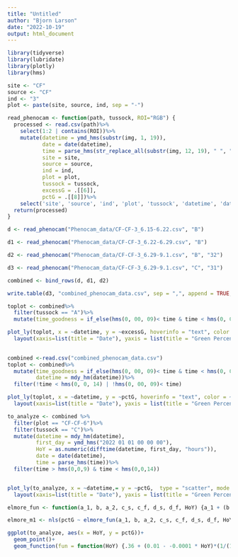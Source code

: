 ```yaml
---
title: "Untitled"
author: "Bjorn Larson"
date: "2022-10-19"
output: html_document
---
```


```r
library(tidyverse)
library(lubridate)
library(plotly)
library(hms)
```

```r
site <- "CF" 
source <- "CF"
ind <- "3"
plot <- paste(site, source, ind, sep = "-")

read_phenocam <- function(path, tussock, ROI="RGB") {
  processed <- read.csv(path)%>%
    select(1:2 | contains(ROI))%>%
    mutate(datetime = ymd_hms(substr(img, 1, 19)),
           date = date(datetime),
           time = parse_hms(str_replace_all(substr(img, 12, 19), " ", ":")),
           site = site,
           source = source,
           ind = ind,
           plot = plot,
           tussock = tussock,
           excessG = .[[6]],
           pctG = .[[8]])%>%
    select('site', 'source', 'ind', 'plot', 'tussock', 'datetime', 'date', 'time', 'idx_label', 'excessG', "pctG")
  return(processed)
}
```


```r
d <- read_phenocam("Phenocam_data/CF-CF-3_6.15-6.22.csv", "B")

d1 <- read_phenocam("Phenocam_data/CF-CF-3_6.22-6.29.csv", "B")

d2 <- read_phenocam("Phenocam_data/CF-CF-3_6.29-9.1.csv", "B", "32")

d3 <- read_phenocam("Phenocam_data/CF-CF-3_6.29-9.1.csv", "C", "31")

combined <- bind_rows(d, d1, d2)
```


```r
write.table(d3, "combined_phenocam_data.csv", sep = ",", append = TRUE, quote = FALSE, col.names = FALSE, row.names = FALSE)
```

```r

toplot <- combined%>%
  filter(tussock == "A")%>%
  mutate(time_goodness = if_else(hms(0, 00, 09)< time & time < hms(0, 0, 14), "10:00-1:00", "Not 10:00-1:00"))

plot_ly(toplot, x = ~datetime, y = ~excessG, hoverinfo = "text", color = ~time_goodness, hovertext = paste("Date: ", toplot$datetime, "<br>%G: ", toplot$excessG, "<br>Index: ", toplot$idx_label), type = "scatter", mode = "markers", colors = "Set1")%>%
  layout(xaxis=list(title = "Date"), yaxis = list(title = "Green Percent"))
  
```

```r
combined <-read.csv("combined_phenocam_data.csv")
toplot <- combined%>%
  mutate(time_goodness = if_else(hms(0, 00, 09)< time & time < hms(0, 0, 14), "10:00-1:00", "Not 10:00-1:00"),
         datetime = mdy_hm(datetime))%>%
  filter(!time < hms(0, 0, 14) | !hms(0, 00, 09)< time)

plot_ly(toplot, x = ~datetime, y = ~pctG, hoverinfo = "text", color = ~time_goodness, hovertext = paste("Date: ", toplot$datetime, "<br>%G: ", toplot$excessG, "<br>Index: ", toplot$idx_label), type = "scatter", mode = "markers", colors = "Set1")%>%
  layout(xaxis=list(title = "Date"), yaxis = list(title = "Green Percent"))

```

```r
to_analyze <- combined %>%
  filter(plot == "CF-CF-6")%>%
  filter(tussock == "C")%>%
  mutate(datetime = mdy_hm(datetime),
         first_day = ymd_hms("2022 01 01 00 00 00"),
         HoY = as.numeric(difftime(datetime, first_day, "hours")),
         date = date(datetime),
         time = parse_hms(time))%>%
  filter(time > hms(0,0,9) & time < hms(0,0,14))


plot_ly(to_analyze, x = ~datetime,= y = ~pctG,  type = "scatter", mode = "markers")%>%
  layout(xaxis=list(title = "Date"), yaxis = list(title = "Green Percent"))

```

```r
elmore_fun <- function(a_1, b, a_2, c_s, c_f, d_s, d_f, HoY) {a_1 + (b - a_2 * HoY)*(1/(1 + exp(c_s - d_s * HoY)) - 1/(1 + exp(c_f - d_f * HoY)))}

elmore_m1 <- nls(pctG ~ elmore_fun(a_1, b, a_2, c_s, c_f, d_s, d_f, HoY), data = to_analyze, start = list(a_1 = 0.34, b = 0.01, a_2 = -0.0001, c_s = 100, c_f = 72, d_s = 0.58, d_f = 0.3))
```
```r
ggplot(to_analyze, aes(x = HoY, y = pctG))+
  geom_point()+
  geom_function(fun = function(HoY) {.36 + (0.01 - -0.0001 * HoY)*(1/(1 + exp(90 - 0.35 * HoY)) - 1/(1 + exp(72 - 0.3 * HoY)))}, color = "Red")
```

